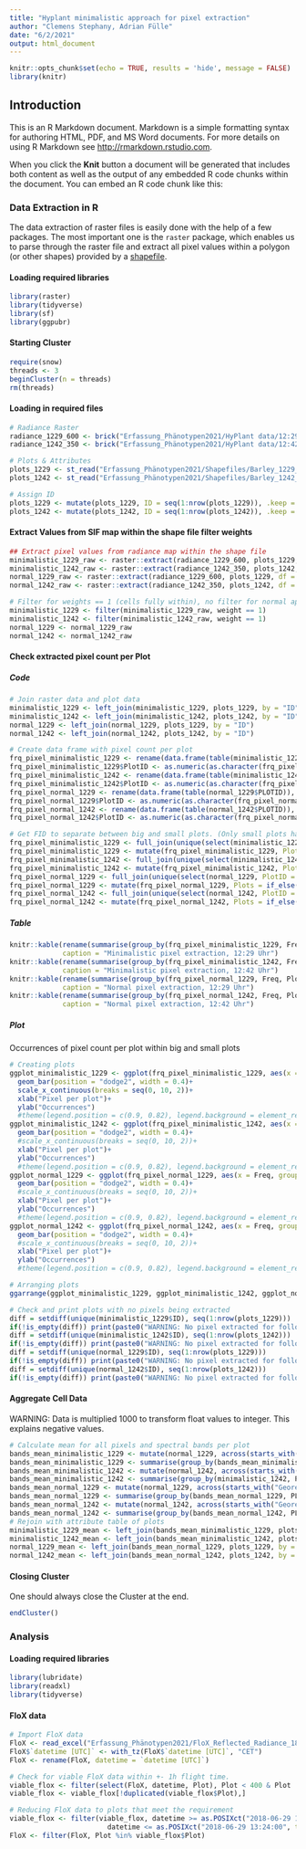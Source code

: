 ```yaml
---
title: "Hyplant minimalistic approach for pixel extraction"
author: "Clemens Stephany, Adrian Fülle"
date: "6/2/2021"
output: html_document
---
```


```r
knitr::opts_chunk$set(echo = TRUE, results = 'hide', message = FALSE)
library(knitr)
```


## Introduction

This is an R Markdown document. Markdown is a simple formatting syntax for authoring HTML, PDF, and MS Word documents. For more details on using R Markdown see <http://rmarkdown.rstudio.com>.

When you click the **Knit** button a document will be generated that includes both content as well as the output of any embedded R code chunks within the document. You can embed an R code chunk like this:

### Data Extraction in R

The data extraction of raster files is easily done with the help of a few packages. The most important one is the `raster` package, which enables us to parse through the raster file and extract all pixel values within a polygon (or other shapes) provided by a [shapefile](https://en.wikipedia.org/wiki/Shapefile).

#### Loading required libraries

```r
library(raster)
library(tidyverse)
library(sf)
library(ggpubr)
```

#### Starting Cluster

```r
require(snow)
threads <- 3
beginCluster(n = threads)
rm(threads)
```

#### Loading in required files

```r
# Radiance Raster
radiance_1229_600 <- brick("Erfassung_Phänotypen2021/HyPlant data/12:29/20180629-CKA-1229-600-L3-N-FLUO_radiance_deconv_i1-subset.bil")
radiance_1242_350 <- brick("Erfassung_Phänotypen2021/HyPlant data/12:42/20180629-CKA-1242-350-L2-E-FLUO_radiance_deconv_i1-rect-subset.bil")

# Plots & Attributes
plots_1229 <- st_read("Erfassung_Phänotypen2021/Shapefiles/Barley_1229_buffered.shp")
plots_1242 <- st_read("Erfassung_Phänotypen2021/Shapefiles/Barley_1242_buffered.shp")

# Assign ID
plots_1229 <- mutate(plots_1229, ID = seq(1:nrow(plots_1229)), .keep = "all")
plots_1242 <- mutate(plots_1242, ID = seq(1:nrow(plots_1242)), .keep = "all")
```

#### Extract Values from SIF map within the shape file filter weights

```r
## Extract pixel values from radiance map within the shape file
minimalistic_1229_raw <- raster::extract(radiance_1229_600, plots_1229, df = TRUE, weights = TRUE, normalizeWeights = FALSE)
minimalistic_1242_raw <- raster::extract(radiance_1242_350, plots_1242, df = TRUE, weights = TRUE, normalizeWeights = FALSE)
normal_1229_raw <- raster::extract(radiance_1229_600, plots_1229, df = TRUE, weights = TRUE, normalizeWeights = TRUE)
normal_1242_raw <- raster::extract(radiance_1242_350, plots_1242, df = TRUE, weights = TRUE, normalizeWeights = TRUE)

# Filter for weights == 1 (cells fully within), no filter for normal approach
minimalistic_1229 <- filter(minimalistic_1229_raw, weight == 1)
minimalistic_1242 <- filter(minimalistic_1242_raw, weight == 1)
normal_1229 <- normal_1229_raw
normal_1242 <- normal_1242_raw
```

#### Check extracted pixel count per Plot {.tabset}

##### Code
```r
# Join raster data and plot data
minimalistic_1229 <- left_join(minimalistic_1229, plots_1229, by = "ID")
minimalistic_1242 <- left_join(minimalistic_1242, plots_1242, by = "ID")
normal_1229 <- left_join(normal_1229, plots_1229, by = "ID")
normal_1242 <- left_join(normal_1242, plots_1242, by = "ID")

# Create data frame with pixel count per plot
frq_pixel_minimalistic_1229 <- rename(data.frame(table(minimalistic_1229$PLOTID)), PlotID = Var1)
frq_pixel_minimalistic_1229$PlotID <- as.numeric(as.character(frq_pixel_minimalistic_1229$PlotID))
frq_pixel_minimalistic_1242 <- rename(data.frame(table(minimalistic_1242$PLOTID)), PlotID = Var1)
frq_pixel_minimalistic_1242$PlotID <- as.numeric(as.character(frq_pixel_minimalistic_1242$PlotID))
frq_pixel_normal_1229 <- rename(data.frame(table(normal_1229$PLOTID)), PlotID = Var1)
frq_pixel_normal_1229$PlotID <- as.numeric(as.character(frq_pixel_normal_1229$PlotID))
frq_pixel_normal_1242 <- rename(data.frame(table(normal_1242$PLOTID)), PlotID = Var1)
frq_pixel_normal_1242$PlotID <- as.numeric(as.character(frq_pixel_normal_1242$PlotID))

# Get FID to separate between big and small plots. (Only small plots have a FID)
frq_pixel_minimalistic_1229 <- full_join(unique(select(minimalistic_1229, PlotID = PLOTID, Plots = FID)), frq_pixel_minimalistic_1229, by = "PlotID")
frq_pixel_minimalistic_1229 <- mutate(frq_pixel_minimalistic_1229, Plots = if_else(Plots == 0, "3 x 6 m", "3 x 3 m"))
frq_pixel_minimalistic_1242 <- full_join(unique(select(minimalistic_1242, PlotID = PLOTID, Plots = FID)), frq_pixel_minimalistic_1242, by = "PlotID")
frq_pixel_minimalistic_1242 <- mutate(frq_pixel_minimalistic_1242, Plots = if_else(Plots == 0, "3 x 6 m", "3 x 3 m"))
frq_pixel_normal_1229 <- full_join(unique(select(normal_1229, PlotID = PLOTID, Plots = FID)), frq_pixel_normal_1229, by = "PlotID")
frq_pixel_normal_1229 <- mutate(frq_pixel_normal_1229, Plots = if_else(Plots == 0, "3 x 6 m", "3 x 3 m"))
frq_pixel_normal_1242 <- full_join(unique(select(normal_1242, PlotID = PLOTID, Plots = FID)), frq_pixel_normal_1242, by = "PlotID")
frq_pixel_normal_1242 <- mutate(frq_pixel_normal_1242, Plots = if_else(Plots == 0, "3 x 6 m", "3 x 3 m"))
```
##### Table
```r
knitr::kable(rename(summarise(group_by(frq_pixel_minimalistic_1229, Freq, Plots), "Occurrences" = n()), "Pixel per plot" = Freq), align = 'c',
             caption = "Minimalistic pixel extraction, 12:29 Uhr")
knitr::kable(rename(summarise(group_by(frq_pixel_minimalistic_1242, Freq, Plots), "Occurrences" = n()), "Pixel per plot" = Freq), align = 'c',
             caption = "Minimalistic pixel extraction, 12:42 Uhr")
knitr::kable(rename(summarise(group_by(frq_pixel_normal_1229, Freq, Plots), "Occurrences" = n()), "Pixel per plot" = Freq), align = 'c',
             caption = "Normal pixel extraction, 12:29 Uhr")
knitr::kable(rename(summarise(group_by(frq_pixel_normal_1242, Freq, Plots), "Occurrences" = n()), "Pixel per plot" = Freq), align = 'c',
             caption = "Normal pixel extraction, 12:42 Uhr")
```
##### Plot {.active}
Occurrences of pixel count per plot within big and small plots
```r
# Creating plots
ggplot_minimalistic_1229 <- ggplot(frq_pixel_minimalistic_1229, aes(x = Freq, group = Plots, fill = Plots))+
  geom_bar(position = "dodge2", width = 0.4)+
  scale_x_continuous(breaks = seq(0, 10, 2))+
  xlab("Pixel per plot")+
  ylab("Occurrences")
  #theme(legend.position = c(0.9, 0.82), legend.background = element_rect(fill = "white", color = "black"))
ggplot_minimalistic_1242 <- ggplot(frq_pixel_minimalistic_1242, aes(x = Freq, group = Plots, fill = Plots))+
  geom_bar(position = "dodge2", width = 0.4)+
  #scale_x_continuous(breaks = seq(0, 10, 2))+
  xlab("Pixel per plot")+
  ylab("Occurrences")
  #theme(legend.position = c(0.9, 0.82), legend.background = element_rect(fill = "white", color = "black"))
ggplot_normal_1229 <- ggplot(frq_pixel_normal_1229, aes(x = Freq, group = Plots, fill = Plots))+
  geom_bar(position = "dodge2", width = 0.4)+
  #scale_x_continuous(breaks = seq(0, 10, 2))+
  xlab("Pixel per plot")+
  ylab("Occurrences")
  #theme(legend.position = c(0.9, 0.82), legend.background = element_rect(fill = "white", color = "black"))
ggplot_normal_1242 <- ggplot(frq_pixel_normal_1242, aes(x = Freq, group = Plots, fill = Plots))+
  geom_bar(position = "dodge2", width = 0.4)+
  #scale_x_continuous(breaks = seq(0, 10, 2))+
  xlab("Pixel per plot")+
  ylab("Occurrences")
  #theme(legend.position = c(0.9, 0.82), legend.background = element_rect(fill = "white", color = "black"))

# Arranging plots
ggarrange(ggplot_minimalistic_1229, ggplot_minimalistic_1242, ggplot_normal_1229, ggplot_normal_1242, labels = c("Minimalistic, 12:29 Uhr", "Minimalistic, 12:42 Uhr", "     Normal, 12:29 Uhr", "         Normal, 12:42"), ncol = 2, nrow = 2, common.legend = TRUE, legend = "bottom", widths = c(100,100), heights = c(100,100))
```

<!--Warning mechanism if any Plots don't have a single pixel -->
```r
# Check and print plots with no pixels being extracted
diff = setdiff(unique(minimalistic_1229$ID), seq(1:nrow(plots_1229)))
if(!is_empty(diff)) print(paste0("WARNING: No pixel extracted for following plots in minimalistic at 12:29 o'clock: ", diff))
diff = setdiff(unique(minimalistic_1242$ID), seq(1:nrow(plots_1242)))
if(!is_empty(diff)) print(paste0("WARNING: No pixel extracted for following plots in minimalistic at 12:42 o'clock: ", diff))
diff = setdiff(unique(normal_1229$ID), seq(1:nrow(plots_1229)))
if(!is_empty(diff)) print(paste0("WARNING: No pixel extracted for following plots:  in normal at 12:29 o'clock:", diff))
diff = setdiff(unique(normal_1242$ID), seq(1:nrow(plots_1242)))
if(!is_empty(diff)) print(paste0("WARNING: No pixel extracted for following plots in normal at 12:42 o'clock: ", diff))
```

<!--
# Question: How are smaller pixels (caused by rectification) are handled? Do they count on there own? Or are they part of another pixel?
# Or does the Picture has unequal pixels in it?
-->

#### Aggregate Cell Data
WARNING: Data is multiplied 1000 to transform float values to integer. This explains negative values.

```r
# Calculate mean for all pixels and spectral bands per plot
bands_mean_minimalistic_1229 <- mutate(normal_1229, across(starts_with("Georef"), ~ .x / 1000))
bands_mean_minimalistic_1229 <- summarise(group_by(bands_mean_minimalistic_1229, PLOTID), across(starts_with("Georef"), mean))
bands_mean_minimalistic_1242 <- mutate(normal_1242, across(starts_with("Georef"), ~ .x / 1000))
bands_mean_minimalistic_1242 <- summarise(group_by(minimalistic_1242, PLOTID), across(starts_with("Georef"), mean))
bands_mean_normal_1229 <- mutate(normal_1229, across(starts_with("Georef"), ~ (.x/1000)*weight))
bands_mean_normal_1229 <- summarise(group_by(bands_mean_normal_1229, PLOTID), across(starts_with("Georef"), sum))
bands_mean_normal_1242 <- mutate(normal_1242, across(starts_with("Georef"), ~ (.x/1000)*weight))
bands_mean_normal_1242 <- summarise(group_by(bands_mean_normal_1242, PLOTID), across(starts_with("Georef"), sum))
# Rejoin with attribute table of plots
minimalistic_1229_mean <- left_join(bands_mean_minimalistic_1229, plots_1229, by = "PLOTID")
minimalistic_1242_mean <- left_join(bands_mean_minimalistic_1242, plots_1242, by = "PLOTID")
normal_1229_mean <- left_join(bands_mean_normal_1229, plots_1229, by = "PLOTID")
normal_1242_mean <- left_join(bands_mean_normal_1242, plots_1242, by = "PLOTID")
```

#### Closing Cluster
One should always close the Cluster at the end.
```r
endCluster()
```


### Analysis

#### Loading required libraries
```r
library(lubridate)
library(readxl)
library(tidyverse)
```

#### FloX data

```r
# Import FloX data
FloX <- read_excel("Erfassung_Phänotypen2021/FloX_Reflected_Radiance_180629.xlsx")
FloX$`datetime [UTC]` <- with_tz(FloX$`datetime [UTC]`, "CET")
FloX <- rename(FloX, datetime = `datetime [UTC]`)

# Check for viable FloX data within +- 1h flight time.
viable_flox <- filter(select(FloX, datetime, Plot), Plot < 400 & Plot != "Soil")
viable_flox <- viable_flox[!duplicated(viable_flox$Plot),]

# Reducing FloX data to plots that meet the requirement
viable_flox <- filter(viable_flox, datetime >= as.POSIXct("2018-06-29 11:37:00", tz = "CET") & 
                        datetime <= as.POSIXct("2018-06-29 13:24:00", tz = "CET"))
FloX <- filter(FloX, Plot %in% viable_flox$Plot)
```











